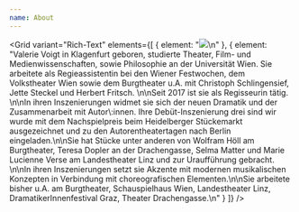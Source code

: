 ```yaml
---
name: About
---
```


<Grid
  variant="Rich-Text"
  elements={[
    { element: "![](/uploads/valerie-voigt-2-\\(c\\)-ika-renz.jpeg)\n" },
    {
      element:
        "Valerie Voigt in Klagenfurt geboren, studierte Theater, Film- und Medienwissenschaften, sowie Philosophie an der Universität Wien. Sie arbeitete als Regieassistentin bei den Wiener Festwochen, dem Volkstheater Wien sowie dem Burgtheater u.A. mit Christoph Schlingensief, Jette Steckel und Herbert Fritsch. \n\nSeit 2017 ist sie als Regisseurin tätig. \n\nIn ihren Inszenierungen widmet sie sich der neuen Dramatik und der Zusammenarbeit mit Autor\\:innen. Ihre Debüt-Inszenierung drei sind wir wurde mit dem Nachspielpreis beim Heidelberger Stückemarkt ausgezeichnet und zu den Autorentheatertagen nach Berlin eingeladen.\n\nSie hat Stücke unter anderen von Wolfram Höll am Burgtheater, Teresa Dopler an der Drachengasse, Selma Matter und Marie Lucienne Verse am Landestheater Linz und zur Uraufführung gebracht. \n\nIn ihren Inszenierungen setzt sie Akzente mit modernen musikalischen Konzepten in Verbindung mit choreografischen Elementen.\n\nSie arbeitete bisher u.A. am Burgtheater, Schauspielhaus Wien, Landestheater Linz, DramatikerInnenfestival Graz, Theater Drachengasse.\n"
    }
  ]}
/>
